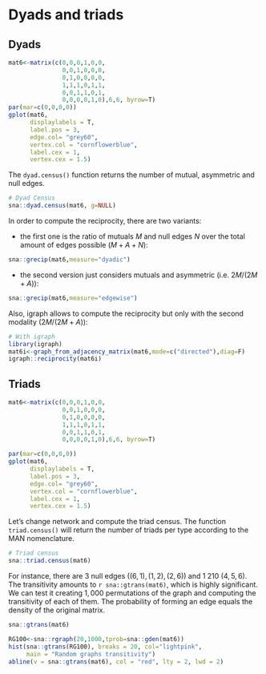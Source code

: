 # Dyads and triads

## Dyads

```r
mat6<-matrix(c(0,0,0,1,0,0,
               0,0,1,0,0,0,
               0,1,0,0,0,0,
               1,1,1,0,1,1,
               0,0,1,1,0,1,
               0,0,0,0,1,0),6,6, byrow=T)
par(mar=c(0,0,0,0))
gplot(mat6, 
      displaylabels = T,
      label.pos = 3,
      edge.col= "grey60",
      vertex.col = "cornflowerblue",
      label.cex = 1,
      vertex.cex = 1.5)
```

The `dyad.census()` function returns the number of mutual, asymmetric and null edges.

```r
# Dyad Census
sna::dyad.census(mat6, g=NULL)
```
In order to compute the reciprocity, there are two variants:

- the first one is the ratio of mutuals $M$ and null edges $N$ over the total amount of edges possible ($M+A+N$):

```r
sna::grecip(mat6,measure="dyadic")
```

- the second version just considers mutuals and asymmetric (i.e. $2M/(2M+A)$):

```r
sna::grecip(mat6,measure="edgewise")
```

Also, igraph allows to compute the reciprocity but only with the second modality ($2M/(2M+A)$):

```r
# With igraph
library(igraph)
mat6i<-graph_from_adjacency_matrix(mat6,mode=c("directed"),diag=F)
igraph::reciprocity(mat6i)
```

## Triads

```r
mat6<-matrix(c(0,0,0,1,0,0,
               0,0,1,0,0,0,
               0,1,0,0,0,0,
               1,1,1,0,1,1,
               0,0,1,1,0,1,
               0,0,0,0,1,0),6,6, byrow=T)

par(mar=c(0,0,0,0))
gplot(mat6, 
      displaylabels = T,
      label.pos = 3,
      edge.col= "grey60",
      vertex.col = "cornflowerblue",
      label.cex = 1,
      vertex.cex = 1.5)
```

Let's change network and compute the triad census. The function `triad.census()` will return the number of triads per type according to the MAN nomenclature. 
```r
# Triad census
sna::triad.census(mat6)
```

For instance, there are 3 null edges ($(6,1), (1,2), (2,6)$) and 1 210 ($4,5,6$). The transitivity amounts to `r sna::gtrans(mat6)`, which is highly significant. We can test it creating $1,000$ permutations of the graph and computing the transitivity of each of them. The probability of forming an edge equals the density of the original matrix. 

```r
sna::gtrans(mat6)
```
```r
RG100<-sna::rgraph(20,1000,tprob=sna::gden(mat6))
hist(sna::gtrans(RG100), breaks = 20, col="lightpink",
     main = "Random graphs transitivity")
abline(v = sna::gtrans(mat6), col = "red", lty = 2, lwd = 2)
```